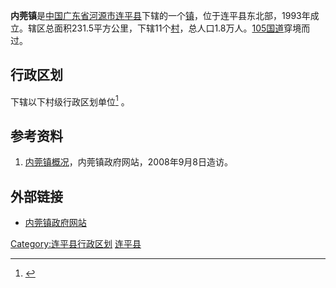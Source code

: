 {{中国乡级行政区|44/16/23/102/000}}
'''内莞镇'''是[[中华人民共和国|中国]][[广东省|广东省]][[河源市|河源市]][[连平县|连平县]]下辖的一个[[镇|镇]]，位于连平县东北部，1993年成立。辖区总面积231.5平方公里，下辖11个[[村|村]]，总人口1.8万人。[[105国道|105国道]]穿境而过。

== 行政区划 ==
{{PAGENAMEBASE}}下辖以下村级行政区划单位<ref>{{PRC admin/ref sgc|44/16/23/102/000}}</ref>
{{PRC admin/children|44/16/23/102/000}}。

==参考资料==
#[http://lianping.gdsq.cn/bws/site/15/contentfiles/detail.jsp?infoid=26&dparam=resotherinfo 内莞镇概况]{{dead link|date=2017年11月 |bot=InternetArchiveBot |fix-attempted=yes }}，内莞镇政府网站，2008年9月8日造访。
{{reflist}}

==外部链接==
*[https://web.archive.org/web/20080707014433/http://lianping.gdsq.cn/bws/site/15/index.jsp 内莞镇政府网站]

{{GD-stub}}
{{PRC admin/navcat|44/16/23/102/000}}

[[Category:连平县行政区划|Category:连平县行政区划]]
[[Category:河源建制镇|连平县]]